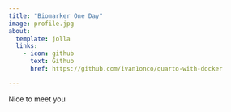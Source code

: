 ```yaml
---
title: "Biomarker One Day"
image: profile.jpg
about:
  template: jolla
  links:
    - icon: github
      text: Github
      href: https://github.com/ivan1onco/quarto-with-docker

---
```


Nice to meet you
